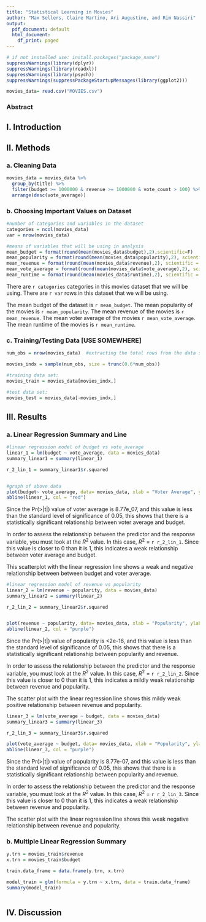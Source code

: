 ```yaml
---
title: "Statistical Learning in Movies"
author: "Max Sellers, Claire Martino, Ari Augustine, and Rim Nassiri"
output:
  pdf_document: default
  html_document:
    df_print: paged
---
```


```r
# if not installed use: install.packages("package_name")
suppressWarnings(library(dplyr))
suppressWarnings(library(readxl))
suppressWarnings(library(psych))
suppressWarnings(suppressPackageStartupMessages(library(ggplot2)))
```

```r
movies_data= read.csv("MOVIES.csv")
```


### Abstract

## I. Introduction

## II. Methods

### a. Cleaning Data
```r
movies_data = movies_data %>%
  group_by(title) %>%
  filter(budget >= 1000000 & revenue >= 1000000 & vote_count > 100) %>%
  arrange(desc(vote_average))
```

### b. Choosing Important Values on Dataset
```r

#number of categories and variables in the dataset
categories = ncol(movies_data)
var = nrow(movies_data)

#means of variables that will be using in analysis
mean_budget = format(round(mean(movies_data$budget),2),scientific=F)
mean_popularity = format(round(mean(movies_data$popularity),2), scientific = F)
mean_revenue = format(round(mean(movies_data$revenue),2), scientific = F)
mean_vote_average = format(round(mean(movies_data$vote_average),2), scientific = F)
mean_runtime = format(round(mean(movies_data$runtime),2), scientific = F)

```

There are `r categories` categories in this movies dataset that we will be using. 
There are `r var` rows in this dataset that we will be using.  

The mean budget of the dataset is `r mean_budget`.
The mean popularity of the movies is `r mean_popularity`.
The mean revenue of the movies is `r mean_revenue`.
The mean voter average of the movies `r mean_vote_average`.
The mean runtime of the movies is `r mean_runtime`. 


### c. Training/Testing Data [USE SOMEWHERE]
```r

num_obs = nrow(movies_data)  #extracting the total rows from the data set

movies_indx = sample(num_obs, size = trunc(0.6*num_obs))

#training data set:
movies_train = movies_data[movies_indx,]

#test data set:
movies_test = movies_data[-movies_indx,]
```


## III. Results

### a. Linear Regression Summary and Line
```r
#linear regression model of budget vs vote_average
linear_1 = lm(budget ~ vote_average, data = movies_data)
summary_linear1 = summary(linear_1)

r_2_lin_1 = summary_linear1$r.squared


#graph of above data
plot(budget~ vote_average, data= movies_data, xlab = "Voter Average", ylab = "Budget", main = "Scatterplot of Budget vs Voter Average")
abline(linear_1, col = "red")
```

Since the Pr(>|t|) value of voter average is 8.77e_07, and this value is less than the standard level of significance of 0.05, this shows that there is a statistically significant relationship between voter average and budget.

In order to assess the relationship between the predictor and the response variable, you must look at the $R^2$ value. In this case, $R^2$ = `r r_2_lin_1`. Since this value is closer to 0 than it is 1, this indicates a weak relationship between voter average and budget.

This scatterplot with the linear regression line shows a weak and negative relationship between between budget and voter average.



```r
#linear regression model of revenue vs popularity
linear_2 = lm(revenue ~ popularity, data = movies_data)
summary_linear2 = summary(linear_2)

r_2_lin_2 = summary_linear2$r.squared


plot(revenue ~ popularity, data= movies_data, xlab = "Popularity", ylab = "Revenue", main = "Scatterplot of Revenue vs Popularity")
abline(linear_2, col = "purple")

```

Since the Pr(>|t|) value of popularity is <2e-16, and this value is less than the standard level of significance of 0.05, this shows that there is a statistically significant relationship between popularity and revenue.

In order to assess the relationship between the predictor and the response variable, you must look at the $R^2$ value. In this case, $R^2$ = `r r_2_lin_2`. Since this value is closer to 0 than it is 1, this indicates a mildly weak relationship between revenue and popularity.

The scatter plot with the linear regression line shows this mildy weak positive relationship between revenue and popularity. 



```r
linear_3 = lm(vote_average ~ budget, data = movies_data)
summary_linear3 = summary(linear_3)

r_2_lin_3 = summary_linear3$r.squared

plot(vote_average ~ budget, data= movies_data, xlab = "Popularity", ylab = "Revenue", main = "Scatterplot of Revenue vs Popularity")
abline(linear_3, col = "purple")
```

Since the Pr(>|t|) value of popularity is 8.77e-07, and this value is less than the standard level of significance of 0.05, this shows that there is a statistically significant relationship between popularity and revenue.

In order to assess the relationship between the predictor and the response variable, you must look at the $R^2$ value. In this case, $R^2$ = `r r_2_lin_3`. Since this value is closer to 0 than it is 1, this indicates a weak relationship between revenue and popularity.

The scatter plot with the linear regression line shows this weak negative relationship between revenue and popularity.


### b. Multiple Linear Regression Summary
```r

y.trn = movies_train$revenue
x.trn = movies_train$budget

train.data_frame = data.frame(y.trn, x.trn)

model_train = glm(formula = y.trn ~ x.trn, data = train.data_frame)
summary(model_train)
 
```


## IV. Discussion


